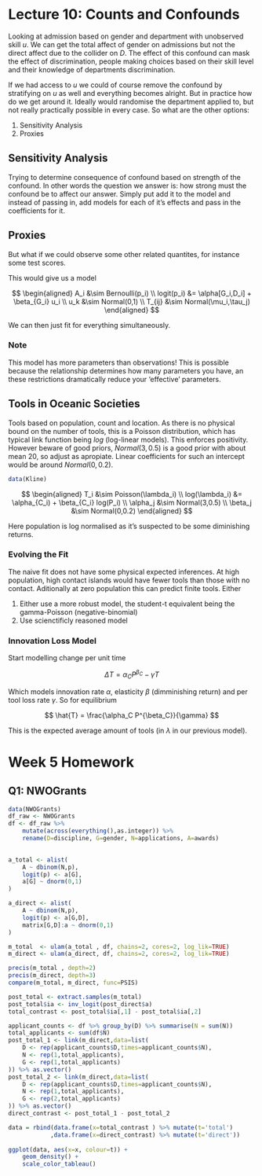 # Lecture 10: Counts and Confounds

\begin{tikzcd}
& D \arrow[dr] & u \arrow[l] \arrow[d] \\
G \arrow[ur] \arrow[rr] && A
\end{tikzcd}

Looking at admission based on gender and department with unobserved skill $u$. We can get the total affect of gender on admissions but not the direct affect due to the collider on $D$. The effect of this confound can mask the effect of discrimination, people making choices based on their skill level and their knowledge of departments discrimination.

If we had access to $u$ we could of course remove the confound by stratifying on $u$ as well and everything becomes alright. But in practice how do we get around it. Ideally would randomise the department applied to, but not really practically possible in every case. So what are the other options:

1. Sensitivity Analysis
2. Proxies

## Sensitivity Analysis

Trying to determine consequence of confound based on strength of the confound. In other words the question we answer is: how strong must the confound be to affect our answer. Simply put add it to the model and instead of passing in, add models for each of it's effects and pass in the coefficients for it.

## Proxies

But what if we could observe some other related quantites, for instance some test scores.

\begin{tikzcd}
&              & T_1 \\
& D \arrow[dr] & u \arrow[l] \arrow[d] \arrow[u] \arrow[r] & T_2 \\
G \arrow[ur] \arrow[rr] && A
\end{tikzcd}

This would give us a model

$$ \begin{aligned}
A_i &\sim Bernoulli(p_i) \\
logit(p_i) &= \alpha[G_i,D_i] + \beta_{G_i} u_i \\
u_k &\sim Normal(0,1) \\
T_{ij} &\sim Normal(\mu_i,\tau_j)
\end{aligned} $$

We can then just fit for everything simultaneously. 

### Note 

This model has more parameters than observations! This is possible because the relationship determines how many parameters you have, an these restrictions dramatically reduce your 'effective' parameters.

## Tools in Oceanic Societies

\begin{tikzcd}
C \arrow[dr] & L \arrow[l] \arrow[dl] \arrow[d] \\
P \arrow[u] \arrow[r] & T
\end{tikzcd}

Tools based on population, count and location. As there is no physical bound on the number of tools, this is a Poisson distribution, which has typical link function being $log$ (log-linear models). This enforces positivity. However beware of good priors, $Normal(3,0.5)$ is a good prior with about mean $20$, so adjust as apropiate. Linear coefficients for such an intercept would be around $Normal(0,0.2)$.

```r
data(Kline)
```

$$ \begin{aligned}
T_i &\sim Poisson(\lambda_i) \\
log(\lambda_i) &= \alpha_{C_i) + \beta_{C_i} log(P_i) \\
\alpha_j &\sim Normal(3,0.5) \\
\beta_j &\sim Normal(0,0.2) 
\end{aligned} $$

Here population is log normalised as it's suspected to be some diminishing returns.

### Evolving the Fit

The naive fit does not have some physical expected inferences. At high population, high contact islands would have fewer tools than those with no contact. Aditionally at zero population this can predict finite tools. Either

1. Either use a more robust model, the student-t equivalent being the gamma-Poisson (negative-binomial)
2. Use scienctificly reasoned model

### Innovation Loss Model

Start modelling change per unit time

$$ \Delta T = \alpha_C P^{\beta_C} - \gamma T $$

Which models innovation rate $\alpha$, elasticity $\beta$ (dimminishing return) and per tool loss rate $\gamma$. So for equilibrium

$$ \hat{T} = \frac{\alpha_C P^{\beta_C}}{\gamma} $$

This is the expected average amount of tools (in $\lambda$ in our previous model).

# Week 5 Homework

## Q1: NWOGrants

```r
data(NWOGrants)
df_raw <- NWOGrants
df <- df_raw %>% 
	mutate(across(everything(),as.integer)) %>% 
	rename(D=discipline, G=gender, N=applications, A=awards)
	

a_total <- alist(
	A ~ dbinom(N,p),
	logit(p) <- a[G],
	a[G] ~ dnorm(0,1)
)

a_direct <- alist(
	A ~ dbinom(N,p),
	logit(p) <- a[G,D],
	matrix[G,D]:a ~ dnorm(0,1)	
)

m_total  <- ulam(a_total , df, chains=2, cores=2, log_lik=TRUE)
m_direct <- ulam(a_direct, df, chains=2, cores=2, log_lik=TRUE)

precis(m_total , depth=2)
precis(m_direct, depth=3)
compare(m_total, m_direct, func=PSIS)
```

```r
post_total <- extract.samples(m_total)
post_total$ia <- inv_logit(post_direct$a)
total_contrast <- post_total$ia[,1] - post_total$ia[,2]

applicant_counts <- df %>% group_by(D) %>% summarise(N = sum(N))
total_applicants <- sum(df$N)
post_total_1 <- link(m_direct,data=list(
	D <- rep(applicant_counts$D,times=applicant_counts$N),
	N <- rep(1,total_applicants),
	G <- rep(1,total_applicants)
)) %>% as.vector()
post_total_2 <- link(m_direct,data=list(
	D <- rep(applicant_counts$D,times=applicant_counts$N),
	N <- rep(1,total_applicants),
	G <- rep(2,total_applicants)
)) %>% as.vector()
direct_contrast <- post_total_1 - post_total_2

data = rbind(data.frame(x=total_contrast ) %>% mutate(t='total')
			,data.frame(x=direct_contrast) %>% mutate(t='direct'))
	
ggplot(data, aes(x=x, colour=t)) +
	geom_density() +
	scale_color_tableau()
```

